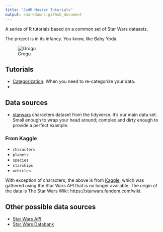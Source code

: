 ```yaml
---
title: "JedR Master Tutorials"
output: rmarkdown::github_document
---
```


A series of R tutorials based on a common set of Star Wars datasets.

The project is in its infancy. You know, like Baby Yoda.

![Grogu](images/baby_yoda.jpeg)

## Tutorials

- [Categorization](categorization.html): When you need to re-categorize your data.
- [Select]: Exploring and learning `select()` and its variations.


## Data sources

- [starwars](https://dplyr.tidyverse.org/reference/starwars.html) characters dataset from the tidyverse. It's our main data set. Small enough to wrap your head around; complex and dirty enough to provide a perfect example.

### From Kaggle

- `characters`
- `planets`
- `species`
- `starships`
- `vehicles`

With exception of characters, the above is from [Kaggle](https://www.kaggle.com/jsphyg/star-wars), which was gathered using the Star Wars API that is no longer available. The origin of the data is The Star Wars Wiki: https://starwars.fandom.com/wiki.

## Other possible data sources

- [Star Wars API](https://pipedream.com/apps/swapi)
- [Star Wars Databank](https://www.starwars.com/databank)

